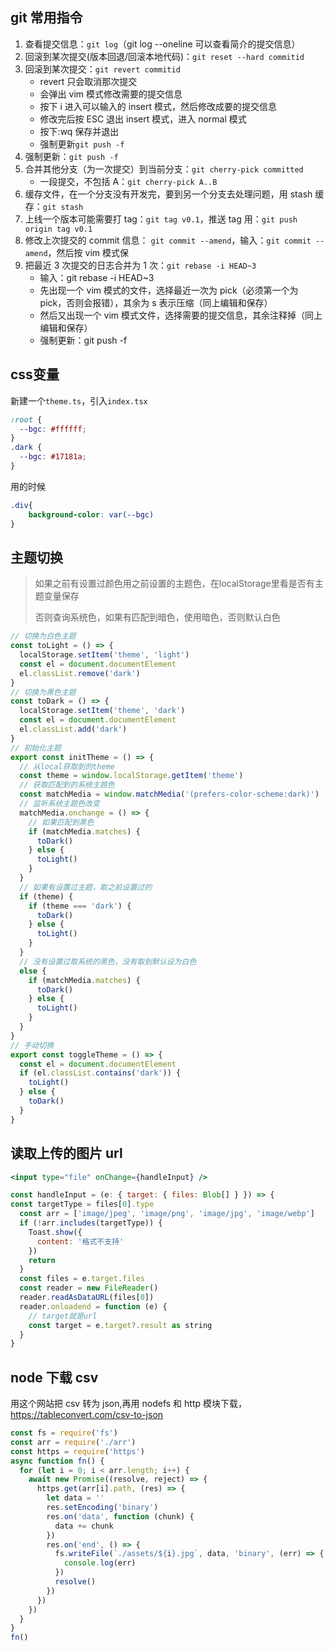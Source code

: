 ## git 常用指令

1.  查看提交信息：`git log`（git log --oneline 可以查看简介的提交信息）
2.  回滚到某次提交(版本回退/回滚本地代码)：`git reset --hard commitid`
3.  回滚到某次提交：`git revert commitid`
    - revert 只会取消那次提交
    - 会弹出 vim 模式修改需要的提交信息
    - 按下 i 进入可以输入的 insert 模式，然后修改成要的提交信息
    - 修改完后按 ESC 退出 insert 模式，进入 normal 模式
    - 按下:wq 保存并退出
    - 强制更新`git push -f`
4.  强制更新：`git push -f`
5.  合并其他分支（为一次提交）到当前分支：`git cherry-pick committed`
    - 一段提交，不包括 A：`git cherry-pick A..B`
6.  缓存文件，在一个分支没有开发完，要到另一个分支去处理问题，用 stash 缓存：`git stash`
7.  上线一个版本可能需要打 tag：`git tag v0.1`，推送 tag 用：`git push origin tag v0.1`
8.  修改上次提交的 commit 信息： `git commit --amend`，输入：`git commit --amend`，然后按 vim 模式保
9.  把最近 3 次提交的日志合并为 1 次：`git rebase -i HEAD~3`
    - 输入：git rebase -i HEAD~3
    - 先出现一个 vim 模式的文件，选择最近一次为 pick（必须第一个为 pick，否则会报错），其余为 s 表示压缩（同上编辑和保存）
    - 然后又出现一个 vim 模式文件，选择需要的提交信息，其余注释掉（同上编辑和保存）
    - 强制更新：git push -f

## css变量

新建一个`theme.ts`，引入`index.tsx`

```css
:root {
  --bgc: #ffffff;
}
.dark {
  --bgc: #17181a;
}
```

用的时候

```css
.div{
	background-color: var(--bgc)
}
```

## 主题切换

> 如果之前有设置过颜色用之前设置的主题色，在localStorage里看是否有主题变量保存
>
> 否则查询系统色，如果有匹配到暗色，使用暗色，否则默认白色

```js
// 切换为白色主题
const toLight = () => {
  localStorage.setItem('theme', 'light')
  const el = document.documentElement
  el.classList.remove('dark')
}
// 切换为黑色主题
const toDark = () => {
  localStorage.setItem('theme', 'dark')
  const el = document.documentElement
  el.classList.add('dark')
}
// 初始化主题
export const initTheme = () => {
  // 从local获取到的theme
  const theme = window.localStorage.getItem('theme')
  // 获取匹配到的系统主题色
  const matchMedia = window.matchMedia('(prefers-color-scheme:dark)')
  // 监听系统主题色改变
  matchMedia.onchange = () => {
    // 如果匹配到黑色
    if (matchMedia.matches) {
      toDark()
    } else {
      toLight()
    }
  }
  // 如果有设置过主题，取之前设置过的
  if (theme) {
    if (theme === 'dark') {
      toDark()
    } else {
      toLight()
    }
  }
  // 没有设置过取系统的黑色，没有取到默认设为白色
  else {
    if (matchMedia.matches) {
      toDark()
    } else {
      toLight()
    }
  }
}
// 手动切换
export const toggleTheme = () => {
  const el = document.documentElement
  if (el.classList.contains('dark')) {
    toLight()
  } else {
    toDark()
  }
}
```

## 读取上传的图片 url

```jsx
<input type="file" onChange={handleInput} />

const handleInput = (e: { target: { files: Blob[] } }) => {
const targetType = files[0].type
  const arr = ['image/jpeg', 'image/png', 'image/jpg', 'image/webp']
  if (!arr.includes(targetType)) {
    Toast.show({
      content: '格式不支持'
    })
    return
  }
  const files = e.target.files
  const reader = new FileReader()
  reader.readAsDataURL(files[0])
  reader.onloadend = function (e) {
    // target就是url
    const target = e.target?.result as string
  }
}
```

## node 下载 csv

用这个网站把 csv 转为 json,再用 nodefs 和 http 模块下载，https://tableconvert.com/csv-to-json

```js
const fs = require('fs')
const arr = require('./arr')
const https = require('https')
async function fn() {
  for (let i = 0; i < arr.length; i++) {
    await new Promise((resolve, reject) => {
      https.get(arr[i].path, (res) => {
        let data = ''
        res.setEncoding('binary')
        res.on('data', function (chunk) {
          data += chunk
        })
        res.on('end', () => {
          fs.writeFile(`./assets/${i}.jpg`, data, 'binary', (err) => {
            console.log(err)
          })
          resolve()
        })
      })
    })
  }
}
fn()
```
